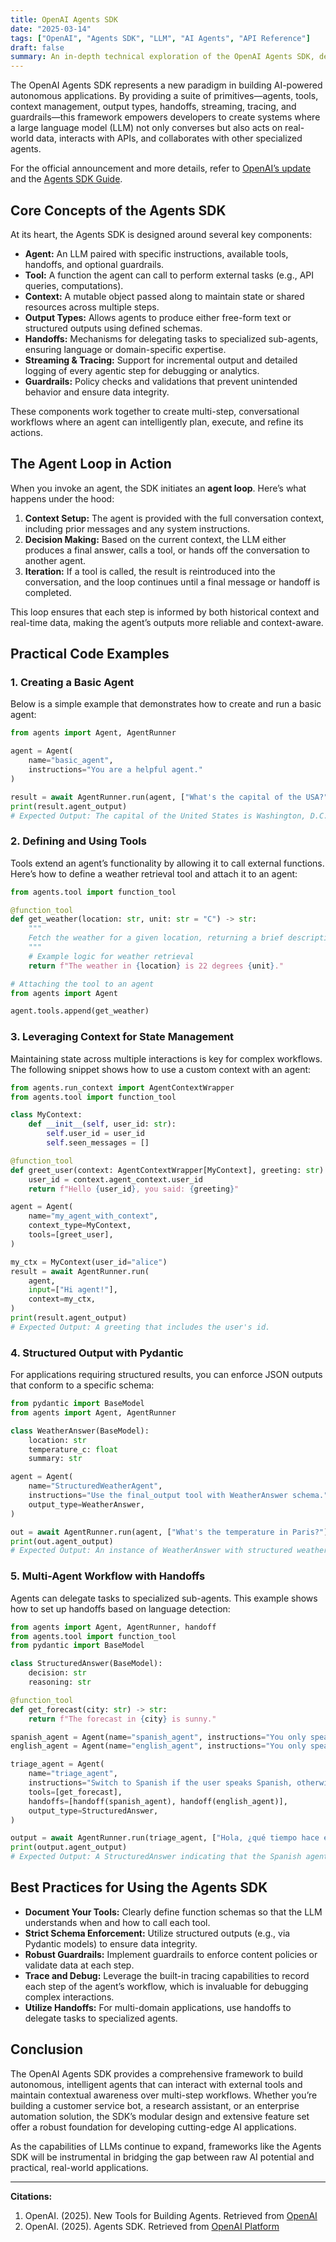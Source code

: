 ```yaml
---
title: OpenAI Agents SDK  
date: "2025-03-14"  
tags: ["OpenAI", "Agents SDK", "LLM", "AI Agents", "API Reference"]  
draft: false  
summary: An in-depth technical exploration of the OpenAI Agents SDK, detailing its core concepts, architecture, and practical code examples to help you build intelligent, autonomous agents that seamlessly integrate with external tools and context.
---
```


The OpenAI Agents SDK represents a new paradigm in building AI-powered autonomous applications. By providing a suite of primitives—agents, tools, context management, output types, handoffs, streaming, tracing, and guardrails—this framework empowers developers to create systems where a large language model (LLM) not only converses but also acts on real-world data, interacts with APIs, and collaborates with other specialized agents.

For the official announcement and more details, refer to [OpenAI’s update](https://openai.com/index/new-tools-for-building-agents/) and the [Agents SDK Guide](https://platform.openai.com/docs/guides/agents-sdk).

## Core Concepts of the Agents SDK

At its heart, the Agents SDK is designed around several key components:

- **Agent:** An LLM paired with specific instructions, available tools, handoffs, and optional guardrails.
- **Tool:** A function the agent can call to perform external tasks (e.g., API queries, computations).
- **Context:** A mutable object passed along to maintain state or shared resources across multiple steps.
- **Output Types:** Allows agents to produce either free-form text or structured outputs using defined schemas.
- **Handoffs:** Mechanisms for delegating tasks to specialized sub-agents, ensuring language or domain-specific expertise.
- **Streaming & Tracing:** Support for incremental output and detailed logging of every agentic step for debugging or analytics.
- **Guardrails:** Policy checks and validations that prevent unintended behavior and ensure data integrity.

These components work together to create multi-step, conversational workflows where an agent can intelligently plan, execute, and refine its actions.

## The Agent Loop in Action

When you invoke an agent, the SDK initiates an **agent loop**. Here’s what happens under the hood:

1. **Context Setup:** The agent is provided with the full conversation context, including prior messages and any system instructions.
2. **Decision Making:** Based on the current context, the LLM either produces a final answer, calls a tool, or hands off the conversation to another agent.
3. **Iteration:** If a tool is called, the result is reintroduced into the conversation, and the loop continues until a final message or handoff is completed.

This loop ensures that each step is informed by both historical context and real-time data, making the agent’s outputs more reliable and context-aware.

## Practical Code Examples

### 1. Creating a Basic Agent

Below is a simple example that demonstrates how to create and run a basic agent:

```python
from agents import Agent, AgentRunner

agent = Agent(
    name="basic_agent",
    instructions="You are a helpful agent."
)

result = await AgentRunner.run(agent, ["What's the capital of the USA?"])
print(result.agent_output)
# Expected Output: The capital of the United States is Washington, D.C.
```

### 2. Defining and Using Tools

Tools extend an agent’s functionality by allowing it to call external functions. Here’s how to define a weather retrieval tool and attach it to an agent:

```python
from agents.tool import function_tool

@function_tool
def get_weather(location: str, unit: str = "C") -> str:
    """
    Fetch the weather for a given location, returning a brief description.
    """
    # Example logic for weather retrieval
    return f"The weather in {location} is 22 degrees {unit}."

# Attaching the tool to an agent
from agents import Agent

agent.tools.append(get_weather)
```

### 3. Leveraging Context for State Management

Maintaining state across multiple interactions is key for complex workflows. The following snippet shows how to use a custom context with an agent:

```python
from agents.run_context import AgentContextWrapper
from agents.tool import function_tool

class MyContext:
    def __init__(self, user_id: str):
        self.user_id = user_id
        self.seen_messages = []

@function_tool
def greet_user(context: AgentContextWrapper[MyContext], greeting: str) -> str:
    user_id = context.agent_context.user_id
    return f"Hello {user_id}, you said: {greeting}"

agent = Agent(
    name="my_agent_with_context",
    context_type=MyContext,
    tools=[greet_user],
)

my_ctx = MyContext(user_id="alice")
result = await AgentRunner.run(
    agent,
    input=["Hi agent!"],
    context=my_ctx,
)
print(result.agent_output)
# Expected Output: A greeting that includes the user's id.
```

### 4. Structured Output with Pydantic

For applications requiring structured results, you can enforce JSON outputs that conform to a specific schema:

```python
from pydantic import BaseModel
from agents import Agent, AgentRunner

class WeatherAnswer(BaseModel):
    location: str
    temperature_c: float
    summary: str

agent = Agent(
    name="StructuredWeatherAgent",
    instructions="Use the final_output tool with WeatherAnswer schema.",
    output_type=WeatherAnswer,
)

out = await AgentRunner.run(agent, ["What's the temperature in Paris?"])
print(out.agent_output)
# Expected Output: An instance of WeatherAnswer with structured weather data.
```

### 5. Multi-Agent Workflow with Handoffs

Agents can delegate tasks to specialized sub-agents. This example shows how to set up handoffs based on language detection:

```python
from agents import Agent, AgentRunner, handoff
from agents.tool import function_tool
from pydantic import BaseModel

class StructuredAnswer(BaseModel):
    decision: str
    reasoning: str

@function_tool
def get_forecast(city: str) -> str:
    return f"The forecast in {city} is sunny."

spanish_agent = Agent(name="spanish_agent", instructions="You only speak Spanish.")
english_agent = Agent(name="english_agent", instructions="You only speak English.")

triage_agent = Agent(
    name="triage_agent",
    instructions="Switch to Spanish if the user speaks Spanish, otherwise use English.",
    tools=[get_forecast],
    handoffs=[handoff(spanish_agent), handoff(english_agent)],
    output_type=StructuredAnswer,
)

output = await AgentRunner.run(triage_agent, ["Hola, ¿qué tiempo hace en Madrid?"])
print(output.agent_output)
# Expected Output: A StructuredAnswer indicating that the Spanish agent handled the request.
```

## Best Practices for Using the Agents SDK

- **Document Your Tools:** Clearly define function schemas so that the LLM understands when and how to call each tool.
- **Strict Schema Enforcement:** Utilize structured outputs (e.g., via Pydantic models) to ensure data integrity.
- **Robust Guardrails:** Implement guardrails to enforce content policies or validate data at each step.
- **Trace and Debug:** Leverage the built-in tracing capabilities to record each step of the agent’s workflow, which is invaluable for debugging complex interactions.
- **Utilize Handoffs:** For multi-domain applications, use handoffs to delegate tasks to specialized agents.

## Conclusion

The OpenAI Agents SDK provides a comprehensive framework to build autonomous, intelligent agents that can interact with external tools and maintain contextual awareness over multi-step workflows. Whether you’re building a customer service bot, a research assistant, or an enterprise automation solution, the SDK’s modular design and extensive feature set offer a robust foundation for developing cutting-edge AI applications.

As the capabilities of LLMs continue to expand, frameworks like the Agents SDK will be instrumental in bridging the gap between raw AI potential and practical, real-world applications.

---

**Citations:**

1. OpenAI. (2025). New Tools for Building Agents. Retrieved from [OpenAI](https://openai.com/index/new-tools-for-building-agents/)  
2. OpenAI. (2025). Agents SDK. Retrieved from [OpenAI Platform](https://platform.openai.com/docs/guides/agents-sdk)